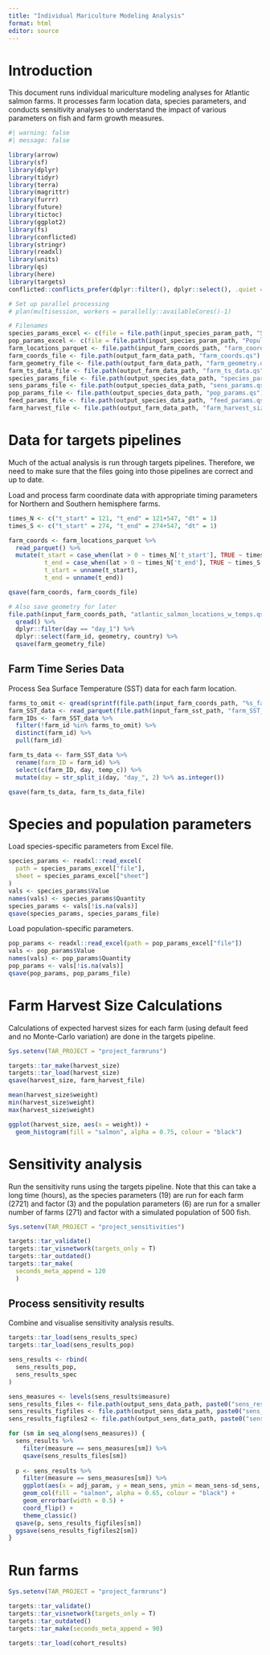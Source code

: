 ```yaml
---
title: "Individual Mariculture Modeling Analysis"
format: html
editor: source
---
```


# Introduction

This document runs individual mariculture modeling analyses for Atlantic salmon farms. It processes farm location data, species parameters, and conducts sensitivity analyses to understand the impact of various parameters on fish and farm growth measures.

```r
#| warning: false
#| message: false

library(arrow)
library(sf)
library(dplyr)
library(tidyr)
library(terra)
library(magrittr)
library(furrr)
library(future)
library(tictoc)
library(ggplot2)
library(fs)
library(conflicted)
library(stringr)
library(readxl)
library(units)
library(qs)
library(here)
library(targets)
conflicted::conflicts_prefer(dplyr::filter(), dplyr::select(), .quiet = T)
```

```r
# Set up parallel processing
# plan(multisession, workers = parallelly::availableCores()-1)

# Filenames
species_params_excel <- c(file = file.path(input_species_param_path, "Species.xlsx"), sheet = "Atlantic salmon")
pop_params_excel <- c(file = file.path(input_species_param_path, "Population.xlsx"))
farm_locations_parquet <- file.path(input_farm_coords_path, "farm_coords.parquet")
farm_coords_file <- file.path(output_farm_data_path, "farm_coords.qs")
farm_geometry_file <- file.path(output_farm_data_path, "farm_geometry.qs")
farm_ts_data_file <- file.path(output_farm_data_path, "farm_ts_data.qs")
species_params_file <- file.path(output_species_data_path, "species_params.qs")
sens_params_file <- file.path(output_species_data_path, "sens_params.qs")
pop_params_file <- file.path(output_species_data_path, "pop_params.qs")
feed_params_file <- file.path(output_species_data_path, "feed_params.qs")
farm_harvest_file <- file.path(output_farm_data_path, "farm_harvest_size.qs")
```

# Data for targets pipelines

Much of the actual analysis is run through targets pipelines. Therefore, we need to make sure that the files going into those pipelines are correct and up to date. 

Load and process farm coordinate data with appropriate timing parameters for Northern and Southern hemisphere farms.

```r
times_N <- c("t_start" = 121, "t_end" = 121+547, "dt" = 1)
times_S <- c("t_start" = 274, "t_end" = 274+547, "dt" = 1)

farm_coords <- farm_locations_parquet %>% 
  read_parquet() %>% 
  mutate(t_start = case_when(lat > 0 ~ times_N['t_start'], TRUE ~ times_S['t_start']), 
          t_end = case_when(lat > 0 ~ times_N['t_end'], TRUE ~ times_S['t_end']),
          t_start = unname(t_start),
          t_end = unname(t_end))

qsave(farm_coords, farm_coords_file)

# Also save geometry for later
file.path(input_farm_coords_path, "atlantic_salmon_locations_w_temps.qs") %>% 
  qread() %>% 
  dplyr::filter(day == "day_1") %>% 
  dplyr::select(farm_id, geometry, country) %>% 
  qsave(farm_geometry_file)
```

## Farm Time Series Data

Process Sea Surface Temperature (SST) data for each farm location.

```r
farms_to_omit <- qread(sprintf(file.path(input_farm_coords_path, "%s_farms_to_omit.qs"), this_species))
farm_SST_data <- read_parquet(file.path(input_farm_sst_path, "farm_SST_extracted.parquet"))
farm_IDs <- farm_SST_data %>%
  filter(!farm_id %in% farms_to_omit) %>%
  distinct(farm_id) %>%
  pull(farm_id)

farm_ts_data <- farm_SST_data %>%
  rename(farm_ID = farm_id) %>% 
  select(c(farm_ID, day, temp_c)) %>%
  mutate(day = str_split_i(day, "day_", 2) %>% as.integer())

qsave(farm_ts_data, farm_ts_data_file)
```

# Species and population parameters

Load species-specific parameters from Excel file.

```r
species_params <- readxl::read_excel(
  path = species_params_excel["file"], 
  sheet = species_params_excel["sheet"]
)
vals <- species_params$Value
names(vals) <- species_params$Quantity
species_params <- vals[!is.na(vals)]
qsave(species_params, species_params_file)
```

Load population-specific parameters.

```r
pop_params <- readxl::read_excel(path = pop_params_excel["file"])
vals <- pop_params$Value
names(vals) <- pop_params$Quantity
pop_params <- vals[!is.na(vals)]
qsave(pop_params, pop_params_file)
```

# Farm Harvest Size Calculations

Calculations of expected harvest sizes for each farm (using default feed and no Monte-Carlo variation) are done in the targets pipeline.

```r
Sys.setenv(TAR_PROJECT = "project_farmruns")

targets::tar_make(harvest_size)
targets::tar_load(harvest_size)
qsave(harvest_size, farm_harvest_file)

mean(harvest_size$weight)
min(harvest_size$weight)
max(harvest_size$weight)

ggplot(harvest_size, aes(x = weight)) +
  geom_histogram(fill = "salmon", alpha = 0.75, colour = "black")
```

# Sensitivity analysis

Run the sensitivity runs using the targets pipeline. 
Note that this can take a long time (hours), as the species parameters (19) are run for each farm (2721) and factor (3) and the population parameters (6) are run for a smaller number of farms (271) and factor with a simulated population of 500 fish.

```r
Sys.setenv(TAR_PROJECT = "project_sensitivities")

targets::tar_validate()
targets::tar_visnetwork(targets_only = T)
targets::tar_outdated()
targets::tar_make(
  seconds_meta_append = 120
  )
```

## Process sensitivity results

Combine and visualise sensitivity analysis results.

```r
targets::tar_load(sens_results_spec)
targets::tar_load(sens_results_pop)

sens_results <- rbind(
  sens_results_pop,
  sens_results_spec
)

sens_measures <- levels(sens_results$measure)
sens_results_files <- file.path(output_sens_data_path, paste0("sens_results_", sens_measures, ".qs"))
sens_results_figfiles <- file.path(output_sens_data_path, paste0("sens_plot_", sens_measures, ".qs"))
sens_results_figfiles2 <- file.path(output_sens_data_path, paste0("sens_plot_", sens_measures, ".png"))

for (sm in seq_along(sens_measures)) {
  sens_results %>% 
    filter(measure == sens_measures[sm]) %>% 
    qsave(sens_results_files[sm])
  
  p <- sens_results %>% 
    filter(measure == sens_measures[sm]) %>% 
    ggplot(aes(x = adj_param, y = mean_sens, ymin = mean_sens-sd_sens, ymax = mean_sens+sd_sens)) +
    geom_col(fill = "salmon", alpha = 0.65, colour = "black") +
    geom_errorbar(width = 0.5) +
    coord_flip() +
    theme_classic()
  qsave(p, sens_results_figfiles[sm])
  ggsave(sens_results_figfiles2[sm])
}
```

# Run farms

```r
Sys.setenv(TAR_PROJECT = "project_farmruns")

targets::tar_validate()
targets::tar_visnetwork(targets_only = T)
targets::tar_outdated()
targets::tar_make(seconds_meta_append = 90)
```

```r
targets::tar_load(cohort_results)
```

